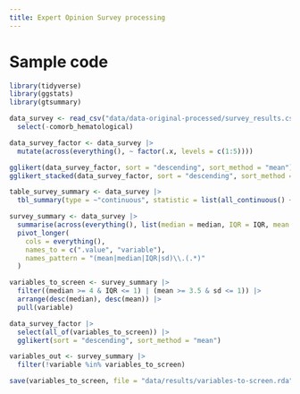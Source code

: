 ```yaml
---
title: Expert Opinion Survey processing
---
```


# Sample code
```r
library(tidyverse)
library(ggstats)
library(gtsummary)
```

```r
data_survey <- read_csv("data/data-original-processed/survey_results.csv") |>
  select(-comorb_hematological)
```

```r
data_survey_factor <- data_survey |>
  mutate(across(everything(), ~ factor(.x, levels = c(1:5))))
```

```r
gglikert(data_survey_factor, sort = "descending", sort_method = "mean")
gglikert_stacked(data_survey_factor, sort = "descending", sort_method = "mean", add_median_line = TRUE)
```

```r
table_survey_summary <- data_survey |>
  tbl_summary(type = ~"continuous", statistic = list(all_continuous() ~ "{mean} | {median} ({p25} - {p75})"))

survey_summary <- data_survey |>
  summarise(across(everything(), list(median = median, IQR = IQR, mean = mean, sd = sd), .names = "{.fn}.{.col}")) |>
  pivot_longer(
    cols = everything(),
    names_to = c(".value", "variable"),
    names_pattern = "(mean|median|IQR|sd)\\.(.*)"
  )

variables_to_screen <- survey_summary |>
  filter((median >= 4 & IQR <= 1) | (mean >= 3.5 & sd <= 1)) |>
  arrange(desc(median), desc(mean)) |>
  pull(variable)

data_survey_factor |>
  select(all_of(variables_to_screen)) |>
  gglikert(sort = "descending", sort_method = "mean")

variables_out <- survey_summary |>
  filter(!variable %in% variables_to_screen)
```

```r
save(variables_to_screen, file = "data/results/variables-to-screen.rda")
```